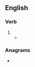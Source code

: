 ==English==

===Verb===
{{head|en|verb form}}

# {{present participle of|en|impersonate|nocat=1}}
#* {{RQ:Chambers Younger Set|I|passage="I don't want to get down on the floor," he said feebly; "is it necessary?" &para; But they had already discovered that he could be bullied, and they had it their own way; and presently Selwyn lay prone upon the nursery floor, '''impersonating''' a ladrone while pleasant shivers chased themselves over Drina, whom he was stalking.}}

===Anagrams===
* {{anagrams|en|a=aegiimnnoprst|impregnations}}
